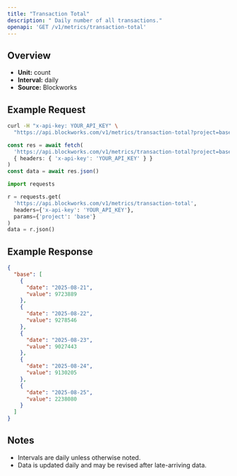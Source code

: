 ```yaml
---
title: "Transaction Total"
description: " Daily number of all transactions."
openapi: 'GET /v1/metrics/transaction-total'
---
```


## Overview

- **Unit:** count
- **Interval:** daily
- **Source:** Blockworks

## Example Request

<CodeGroup>

```bash cURL
curl -H "x-api-key: YOUR_API_KEY" \
  "https://api.blockworks.com/v1/metrics/transaction-total?project=base"
```

```typescript TypeScript
const res = await fetch(
  'https://api.blockworks.com/v1/metrics/transaction-total?project=base',
  { headers: { 'x-api-key': 'YOUR_API_KEY' } }
)
const data = await res.json()
```

```python Python
import requests

r = requests.get(
  'https://api.blockworks.com/v1/metrics/transaction-total',
  headers={'x-api-key': 'YOUR_API_KEY'},
  params={'project': 'base'}
)
data = r.json()
```

</CodeGroup>

## Example Response

```json
{
  "base": [
    {
      "date": "2025-08-21",
      "value": 9723889
    },
    {
      "date": "2025-08-22",
      "value": 9278546
    },
    {
      "date": "2025-08-23",
      "value": 9027443
    },
    {
      "date": "2025-08-24",
      "value": 9130205
    },
    {
      "date": "2025-08-25",
      "value": 2238080
    }
  ]
}
```

## Notes
- Intervals are daily unless otherwise noted.
- Data is updated daily and may be revised after late-arriving data.
